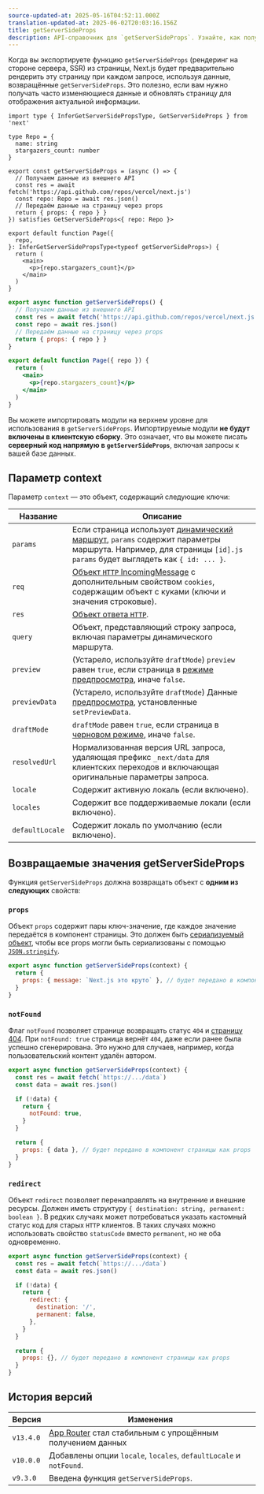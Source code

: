 ```yaml
---
source-updated-at: 2025-05-16T04:52:11.000Z
translation-updated-at: 2025-06-02T20:03:16.156Z
title: getServerSideProps
description: API-справочник для `getServerSideProps`. Узнайте, как получать данные при каждом запросе в Next.js.
---
```


Когда вы экспортируете функцию `getServerSideProps` (рендеринг на стороне сервера, SSR) из страницы, Next.js будет предварительно рендерить эту страницу при каждом запросе, используя данные, возвращённые `getServerSideProps`. Это полезно, если вам нужно получать часто изменяющиеся данные и обновлять страницу для отображения актуальной информации.

```tsx filename="pages/index.tsx" switcher
import type { InferGetServerSidePropsType, GetServerSideProps } from 'next'

type Repo = {
  name: string
  stargazers_count: number
}

export const getServerSideProps = (async () => {
  // Получаем данные из внешнего API
  const res = await fetch('https://api.github.com/repos/vercel/next.js')
  const repo: Repo = await res.json()
  // Передаём данные на страницу через props
  return { props: { repo } }
}) satisfies GetServerSideProps<{ repo: Repo }>

export default function Page({
  repo,
}: InferGetServerSidePropsType<typeof getServerSideProps>) {
  return (
    <main>
      <p>{repo.stargazers_count}</p>
    </main>
  )
}
```

```jsx filename="pages/index.js" switcher
export async function getServerSideProps() {
  // Получаем данные из внешнего API
  const res = await fetch('https://api.github.com/repos/vercel/next.js')
  const repo = await res.json()
  // Передаём данные на страницу через props
  return { props: { repo } }
}

export default function Page({ repo }) {
  return (
    <main>
      <p>{repo.stargazers_count}</p>
    </main>
  )
}
```

Вы можете импортировать модули на верхнем уровне для использования в `getServerSideProps`. Импортируемые модули **не будут включены в клиентскую сборку**. Это означает, что вы можете писать **серверный код напрямую в `getServerSideProps`**, включая запросы к вашей базе данных.

## Параметр context

Параметр `context` — это объект, содержащий следующие ключи:

| Название       | Описание                                                                                                                                                                                                 |
| -------------- | ------------------------------------------------------------------------------------------------------------------------------------------------------------------------------------------------------- |
| `params`       | Если страница использует [динамический маршрут](/docs/pages/building-your-application/routing/dynamic-routes), `params` содержит параметры маршрута. Например, для страницы `[id].js` `params` будет выглядеть как `{ id: ... }`. |
| `req`          | [Объект `HTTP` IncomingMessage](https://nodejs.org/api/http.html#http_class_http_incomingmessage) с дополнительным свойством `cookies`, содержащим объект с куками (ключи и значения строковые).        |
| `res`          | [Объект ответа `HTTP`](https://nodejs.org/api/http.html#http_class_http_serverresponse).                                                                                                                |
| `query`        | Объект, представляющий строку запроса, включая параметры динамического маршрута.                                                                                                                       |
| `preview`      | (Устарело, используйте `draftMode`) `preview` равен `true`, если страница в [режиме предпросмотра](/docs/pages/guides/preview-mode), иначе `false`.                                                    |
| `previewData`  | (Устарело, используйте `draftMode`) Данные [предпросмотра](/docs/pages/guides/preview-mode), установленные `setPreviewData`.                                                                            |
| `draftMode`    | `draftMode` равен `true`, если страница в [черновом режиме](/docs/pages/guides/draft-mode), иначе `false`.                                                                                              |
| `resolvedUrl`  | Нормализованная версия URL запроса, удаляющая префикс `_next/data` для клиентских переходов и включающая оригинальные параметры запроса.                                                                |
| `locale`       | Содержит активную локаль (если включено).                                                                                                                                                               |
| `locales`      | Содержит все поддерживаемые локали (если включено).                                                                                                                                                     |
| `defaultLocale`| Содержит локаль по умолчанию (если включено).                                                                                                                                                           |

## Возвращаемые значения getServerSideProps

Функция `getServerSideProps` должна возвращать объект с **одним из следующих** свойств:

### `props`

Объект `props` содержит пары ключ-значение, где каждое значение передаётся в компонент страницы. Это должен быть [сериализуемый объект](https://developer.mozilla.org/docs/Glossary/Serialization), чтобы все props могли быть сериализованы с помощью [`JSON.stringify`](https://developer.mozilla.org/docs/Web/JavaScript/Reference/Global_Objects/JSON/stringify).

```jsx
export async function getServerSideProps(context) {
  return {
    props: { message: `Next.js это круто` }, // будет передано в компонент страницы как props
  }
}
```

### `notFound`

Флаг `notFound` позволяет странице возвращать статус `404` и [страницу 404](/docs/pages/building-your-application/routing/custom-error#404-page). При `notFound: true` страница вернёт `404`, даже если ранее была успешно сгенерирована. Это нужно для случаев, например, когда пользовательский контент удалён автором.

```js
export async function getServerSideProps(context) {
  const res = await fetch(`https://.../data`)
  const data = await res.json()

  if (!data) {
    return {
      notFound: true,
    }
  }

  return {
    props: { data }, // будет передано в компонент страницы как props
  }
}
```

### `redirect`

Объект `redirect` позволяет перенаправлять на внутренние и внешние ресурсы. Должен иметь структуру `{ destination: string, permanent: boolean }`. В редких случаях может потребоваться указать кастомный статус код для старых `HTTP` клиентов. В таких случаях можно использовать свойство `statusCode` вместо `permanent`, но не оба одновременно.

```js
export async function getServerSideProps(context) {
  const res = await fetch(`https://.../data`)
  const data = await res.json()

  if (!data) {
    return {
      redirect: {
        destination: '/',
        permanent: false,
      },
    }
  }

  return {
    props: {}, // будет передано в компонент страницы как props
  }
}
```

## История версий

| Версия    | Изменения                                                                                                  |
| --------- | --------------------------------------------------------------------------------------------------------- |
| `v13.4.0` | [App Router](/docs/app/building-your-application/data-fetching) стал стабильным с упрощённым получением данных |
| `v10.0.0` | Добавлены опции `locale`, `locales`, `defaultLocale` и `notFound`.                                        |
| `v9.3.0`  | Введена функция `getServerSideProps`.                                                                     |